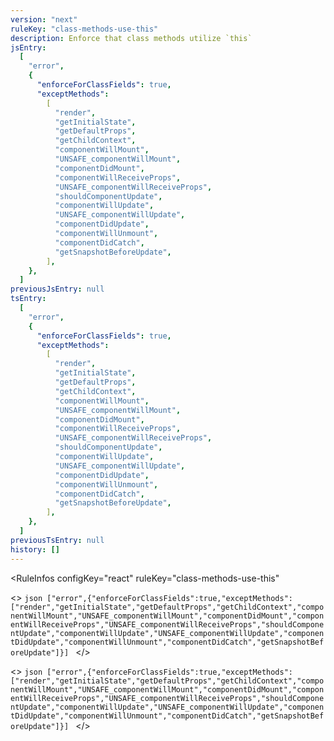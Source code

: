 ```yaml
---
version: "next"
ruleKey: "class-methods-use-this"
description: Enforce that class methods utilize `this`
jsEntry:
  [
    "error",
    {
      "enforceForClassFields": true,
      "exceptMethods":
        [
          "render",
          "getInitialState",
          "getDefaultProps",
          "getChildContext",
          "componentWillMount",
          "UNSAFE_componentWillMount",
          "componentDidMount",
          "componentWillReceiveProps",
          "UNSAFE_componentWillReceiveProps",
          "shouldComponentUpdate",
          "componentWillUpdate",
          "UNSAFE_componentWillUpdate",
          "componentDidUpdate",
          "componentWillUnmount",
          "componentDidCatch",
          "getSnapshotBeforeUpdate",
        ],
    },
  ]
previousJsEntry: null
tsEntry:
  [
    "error",
    {
      "enforceForClassFields": true,
      "exceptMethods":
        [
          "render",
          "getInitialState",
          "getDefaultProps",
          "getChildContext",
          "componentWillMount",
          "UNSAFE_componentWillMount",
          "componentDidMount",
          "componentWillReceiveProps",
          "UNSAFE_componentWillReceiveProps",
          "shouldComponentUpdate",
          "componentWillUpdate",
          "UNSAFE_componentWillUpdate",
          "componentDidUpdate",
          "componentWillUnmount",
          "componentDidCatch",
          "getSnapshotBeforeUpdate",
        ],
    },
  ]
previousTsEntry: null
history: []
---
```


<RuleInfos 
  configKey="react" 
  ruleKey="class-methods-use-this" 
>
  <>
    ```json
    ["error",{"enforceForClassFields":true,"exceptMethods":["render","getInitialState","getDefaultProps","getChildContext","componentWillMount","UNSAFE_componentWillMount","componentDidMount","componentWillReceiveProps","UNSAFE_componentWillReceiveProps","shouldComponentUpdate","componentWillUpdate","UNSAFE_componentWillUpdate","componentDidUpdate","componentWillUnmount","componentDidCatch","getSnapshotBeforeUpdate"]}]
    ```
  </>

  <>
    ```json
    ["error",{"enforceForClassFields":true,"exceptMethods":["render","getInitialState","getDefaultProps","getChildContext","componentWillMount","UNSAFE_componentWillMount","componentDidMount","componentWillReceiveProps","UNSAFE_componentWillReceiveProps","shouldComponentUpdate","componentWillUpdate","UNSAFE_componentWillUpdate","componentDidUpdate","componentWillUnmount","componentDidCatch","getSnapshotBeforeUpdate"]}]
    ```
  </>
</RuleInfos>
